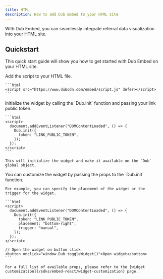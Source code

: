 ```yaml
---
title: HTML
description: How to add Dub Embed to your HTML site
---
```


With Dub Embed, you can seamlessly integrate referral data visualization into your HTML site.

## Quickstart

This quick start guide will show you how to get started with Dub Embed on your HTML site.

<Steps titleSize="h3">
  <Step title="Add the script">
    Add the script to your HTML file.

    ```html
    <script src="https://www.dubcdn.com/embed/script.js" defer></script>
    ```

  </Step>
  
  <Step title="Initialize the widget">
    Initialize the widget by calling the `Dub.init` function and passing your link public token.

    ```html
    <script>
      document.addEventListener("DOMContentLoaded", () => {
        Dub.init({
          token: "LINK_PUBLIC_TOKEN",
        });
      });
    </script>
    ```

    This will initialize the widget and make it available on the `Dub` global object.

  </Step>

  <Step title="Customize widget">
    You can customize the widget by passing the props to the `Dub.init` function.

    For example, you can specify the placement of the widget or the trigger for the widget.

    ```html
    <script>
      document.addEventListener("DOMContentLoaded", () => {
        Dub.init({
          token: "LINK_PUBLIC_TOKEN",
          placement: "bottom-right",
          trigger: "manual",
        });
      });
    </script>

    // Open the widget on button click
    <button onclick="window.Dub.toggleWidget()">Open widget</button>
    ```

    For a full list of available props, please refer to the [widget customization](/sdks/embed-react/widget-customization) page.

  </Step>
</Steps>
